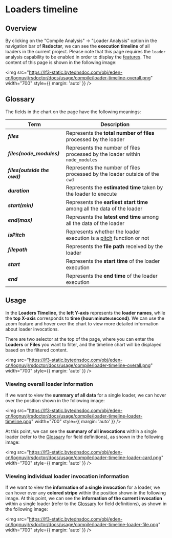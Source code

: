 # Loaders timeline

## Overview

By clicking on the "Compile Analysis" -> "Loader Analysis" option in the navigation bar of **Rsdoctor**, we can see the **execution timeline** of all loaders in the current project. Please note that this page requires the `loader` analysis capability to be enabled in order to display the [features](/config/options/options). The content of this page is shown in the following image:

<img
  src="https://lf3-static.bytednsdoc.com/obj/eden-cn/lognuvj/rsdoctor/docs/usage/compile/loader-timeline-overall.png"
  width="700"
  style={{ margin: 'auto' }}
/>

## Glossary

The fields in the chart on the page have the following meanings:

| Term                                 | Description                                                                                                               |
| ------------------------------------ | ------------------------------------------------------------------------------------------------------------------------- |
| <b><i>files</i></b>                  | Represents the **total number of files** processed by the loader                                                          |
| <b><i>files(node_modules)</i></b>    | Represents the number of files processed by the loader within `node_modules`                                              |
| <b><i>files(outside the cwd)</i></b> | Represents the number of files processed by the loader outside of the `cwd`                                               |
| <b><i>duration</i></b>               | Represents the **estimated time** taken by the loader to execute                                                          |
| <b><i>start(min)</i></b>             | Represents the **earliest start time** among all the data of the loader                                                   |
| <b><i>end(max)</i></b>               | Represents the **latest end time** among all the data of the loader                                                       |
| <b><i>isPitch</i></b>                | Represents whether the loader execution is a [pitch](https://webpack.js.org/api/loaders/#pitching-loader) function or not |
| <b><i>filepath</i></b>               | Represents the **file path** received by the loader                                                                       |
| <b><i>start</i></b>                  | Represents the **start time** of the loader execution                                                                     |
| <b><i>end</i></b>                    | Represents the **end time** of the loader execution                                                                       |

## Usage

In the **Loaders Timeline**, the **left Y-axis** represents the **loader names**, while the **top X-axis** corresponds to **time (hour:minute:second)**. We can use the zoom feature and hover over the chart to view more detailed information about loader invocations.

There are two selector at the top of the page, where you can enter the **Loaders** or **Files** you want to filter, and the timeline chart will be displayed based on the filtered content.

<img
  src="https://lf3-static.bytednsdoc.com/obj/eden-cn/lognuvj/rsdoctor/docs/usage/compile/loader-timeline-overall.png"
  width="700"
  style={{ margin: 'auto' }}
/>

### Viewing overall loader information

If we want to view the **summary of all data** for a single loader, we can hover over the position shown in the following image:

<img
  src="https://lf3-static.bytednsdoc.com/obj/eden-cn/lognuvj/rsdoctor/docs/usage/compile/loader-timeline-loader-timeline.png"
  width="700"
  style={{ margin: 'auto' }}
/>

At this point, we can see the **summary of all invocations** within a single loader (refer to the [Glossary](#glossary) for field definitions), as shown in the following image:

<img
  src="https://lf3-static.bytednsdoc.com/obj/eden-cn/lognuvj/rsdoctor/docs/usage/compile/loader-timeline-loader-card.png"
  width="700"
  style={{ margin: 'auto' }}
/>

### Viewing individual loader invocation information

If we want to view the **information of a single invocation** for a loader, we can hover over any **colored stripe** within the position shown in the following image. At this point, we can see the **information of the current invocation** within a single loader (refer to the [Glossary](#glossary) for field definitions), as shown in the following image:

<img
  src="https://lf3-static.bytednsdoc.com/obj/eden-cn/lognuvj/rsdoctor/docs/usage/compile/loader-timeline-loader-file.png"
  width="700"
  style={{ margin: 'auto' }}
/>
